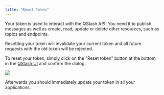 ```yaml
---
title: "Reset Token"
---
```


Your token is used to interact with the QStash API. You need it to publish
messages as well as create, read, update or delete other resources, such as
topics and endpoints.

Resetting your token will invalidate your current token and all future requests
with the old token will be rejected.

To reset your token, simply click on the "Reset token" button at the bottom in
the [QStash UI](https://console.upstash.com/qstash) and confirm the dialog.

![](/img/qstash/reset_token.png)

Afterwards you should immediately update your token in all your applications.
